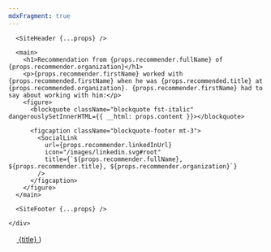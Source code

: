 ```yaml
---
mdxFragment: true
---
```



<html lang="en">
  <HtmlHead {...props} />
  <body>
    <div className="col-lg-8 mx-auto p-4 py-md-5">

      <SiteHeader {...props} />

      <main>
        <h1>Recommendation from {props.recommender.fullName} of {props.recommender.organization}</h1>
        <p>{props.recommender.firstName} worked with {props.recommended.firstName} when he was {props.recommended.title} at {props.recommended.organization}. {props.recommender.firstName} had to say about working with him:</p>
        <figure>
          <blockquote className="blockquote fst-italic" dangerouslySetInnerHTML={{ __html: props.content }}></blockquote>

          <figcaption className="blockquote-footer mt-3">
            <SocialLink
              url={props.recommender.linkedInUrl}
              icon="/images/linkedin.svg#root"
              title={`${props.recommender.fullName}, ${props.recommender.title}, ${props.recommender.organization}`}
            />
          </figcaption>
        </figure>
      </main>

      <SiteFooter {...props} />

    </div>

  </body>
</html>

  <a href={url} target="_blank" className="text-decoration-none">
    <svg viewBox="0 0 16 16" width="16" height="16" className="ms-2 me-1">
      <use href={icon}></use>
    </svg>
    {title}
  </a>
)
